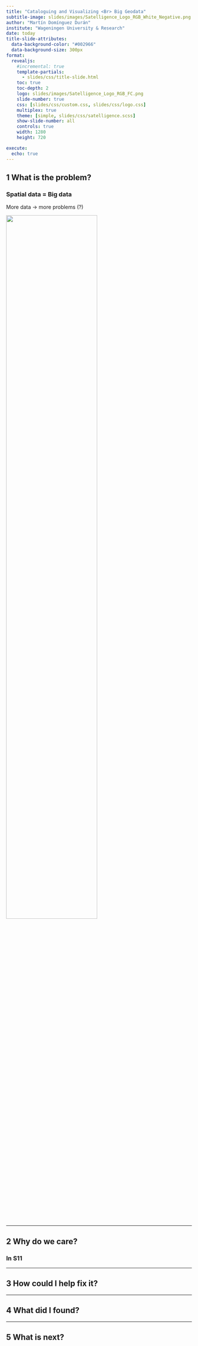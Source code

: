 ```yaml
---
title: "Cataloguing and Visualizing <Br> Big Geodata"
subtitle-image: slides/images/Satelligence_Logo_RGB_White_Negative.png
author: "Martín Domínguez Durán"
institute: "Wageningen University & Research"
date: today
title-slide-attributes:
  data-background-color: "#002966"
  data-background-size: 300px
format: 
  revealjs:
    #incremental: true
    template-partials:
      - slides/css/title-slide.html
    toc: true
    toc-depth: 2
    logo: slides/images/Satelligence_Logo_RGB_FC.png
    slide-number: true
    css: [slides/css/custom.css, slides/css/logo.css]
    multiplex: true
    theme: [simple, slides/css/satelligence.scss]
    show-slide-number: all
    controls: true
    width: 1280
    height: 720

execute:
  echo: true
---
```


## [1]{.circle}  What is the problem?

::: {layout-ncol=2}

### Spatial data = Big data

[More data $\rightarrow$ more problems (?)]{.box}

![](https://miro.medium.com/v2/resize:fit:640/format:webp/0*IBnmTwrT3F8Qdyb5.gif){fig-scap="Taken from ESA" fig-align='center' width="70%"}
:::

---

## [2]{.circle} Why do we care?

### In S11 

---

## [3]{.circle} How could I help fix it?

---

## [4]{.circle} What did I found?

---

## [5]{.circle} What is next?